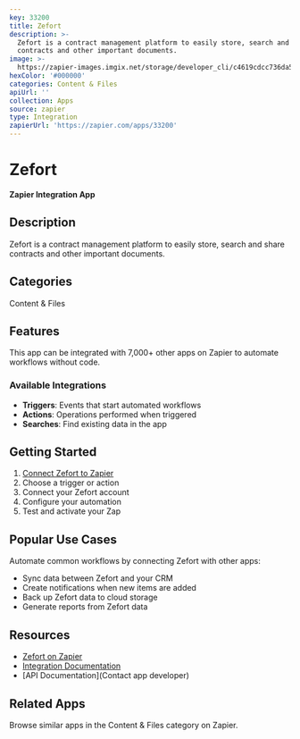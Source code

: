 ```yaml
---
key: 33200
title: Zefort
description: >-
  Zefort is a contract management platform to easily store, search and share
  contracts and other important documents.
image: >-
  https://zapier-images.imgix.net/storage/developer_cli/c4619cdcc736da5024ff06edc42e543f.png?auto=format%2Ccompress&ixlib=python-3.0.0&q=50
hexColor: '#000000'
categories: Content & Files
apiUrl: ''
collection: Apps
source: zapier
type: Integration
zapierUrl: 'https://zapier.com/apps/33200'
---
```

# Zefort

**Zapier Integration App**

## Description

Zefort is a contract management platform to easily store, search and share contracts and other important documents.

## Categories

Content & Files

## Features

This app can be integrated with 7,000+ other apps on Zapier to automate workflows without code.

### Available Integrations

- **Triggers**: Events that start automated workflows
- **Actions**: Operations performed when triggered
- **Searches**: Find existing data in the app

## Getting Started

1. [Connect Zefort to Zapier](https://zapier.com/apps/33200)
2. Choose a trigger or action
3. Connect your Zefort account
4. Configure your automation
5. Test and activate your Zap

## Popular Use Cases

Automate common workflows by connecting Zefort with other apps:

- Sync data between Zefort and your CRM
- Create notifications when new items are added
- Back up Zefort data to cloud storage
- Generate reports from Zefort data

## Resources

- [Zefort on Zapier](https://zapier.com/apps/33200)
- [Integration Documentation](https://zapier.com/apps/33200/integrations)
- [API Documentation](Contact app developer)

## Related Apps

Browse similar apps in the Content & Files category on Zapier.
